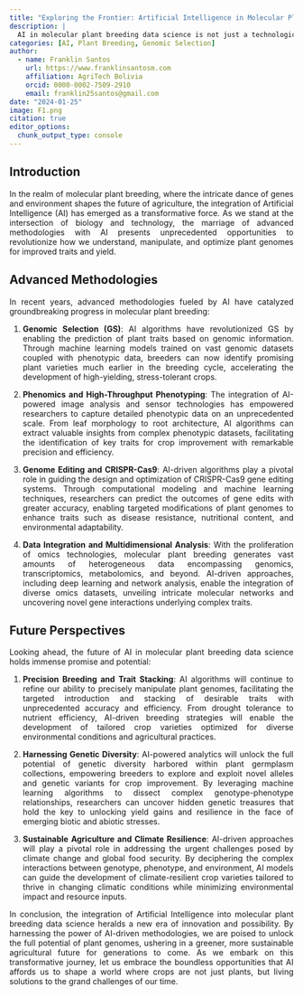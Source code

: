 ```yaml
---
title: "Exploring the Frontier: Artificial Intelligence in Molecular Plant Breeding Data Science"
description: |
  AI in molecular plant breeding data science is not just a technological advancement; it's a paradigm shift.
categories: [AI, Plant Breeding, Genomic Selection]
author:
  - name: Franklin Santos
    url: https://www.franklinsantosm.com
    affiliation: AgriTech Bolivia
    orcid: 0000-0002-7509-2910
    email: franklin25santos@gmail.com
date: "2024-01-25"
image: F1.png
citation: true
editor_options: 
  chunk_output_type: console
---
```


```{=html}
<style>
body {
text-align: justify}
</style>
```


## Introduction

In the realm of molecular plant breeding, where the intricate dance of genes and environment shapes the future of agriculture, the integration of Artificial Intelligence (AI) has emerged as a transformative force. As we stand at the intersection of biology and technology, the marriage of advanced methodologies with AI presents unprecedented opportunities to revolutionize how we understand, manipulate, and optimize plant genomes for improved traits and yield.

## Advanced Methodologies

In recent years, advanced methodologies fueled by AI have catalyzed groundbreaking progress in molecular plant breeding:

1. **Genomic Selection (GS)**: AI algorithms have revolutionized GS by enabling the prediction of plant traits based on genomic information. Through machine learning models trained on vast genomic datasets coupled with phenotypic data, breeders can now identify promising plant varieties much earlier in the breeding cycle, accelerating the development of high-yielding, stress-tolerant crops.

2. **Phenomics and High-Throughput Phenotyping**: The integration of AI-powered image analysis and sensor technologies has empowered researchers to capture detailed phenotypic data on an unprecedented scale. From leaf morphology to root architecture, AI algorithms can extract valuable insights from complex phenotypic datasets, facilitating the identification of key traits for crop improvement with remarkable precision and efficiency.

3. **Genome Editing and CRISPR-Cas9**: AI-driven algorithms play a pivotal role in guiding the design and optimization of CRISPR-Cas9 gene editing systems. Through computational modeling and machine learning techniques, researchers can predict the outcomes of gene edits with greater accuracy, enabling targeted modifications of plant genomes to enhance traits such as disease resistance, nutritional content, and environmental adaptability.

4. **Data Integration and Multidimensional Analysis**: With the proliferation of omics technologies, molecular plant breeding generates vast amounts of heterogeneous data encompassing genomics, transcriptomics, metabolomics, and beyond. AI-driven approaches, including deep learning and network analysis, enable the integration of diverse omics datasets, unveiling intricate molecular networks and uncovering novel gene interactions underlying complex traits.

## Future Perspectives

Looking ahead, the future of AI in molecular plant breeding data science holds immense promise and potential:

1. **Precision Breeding and Trait Stacking**: AI algorithms will continue to refine our ability to precisely manipulate plant genomes, facilitating the targeted introduction and stacking of desirable traits with unprecedented accuracy and efficiency. From drought tolerance to nutrient efficiency, AI-driven breeding strategies will enable the development of tailored crop varieties optimized for diverse environmental conditions and agricultural practices.

2. **Harnessing Genetic Diversity**: AI-powered analytics will unlock the full potential of genetic diversity harbored within plant germplasm collections, empowering breeders to explore and exploit novel alleles and genetic variants for crop improvement. By leveraging machine learning algorithms to dissect complex genotype-phenotype relationships, researchers can uncover hidden genetic treasures that hold the key to unlocking yield gains and resilience in the face of emerging biotic and abiotic stresses.

3. **Sustainable Agriculture and Climate Resilience**: AI-driven approaches will play a pivotal role in addressing the urgent challenges posed by climate change and global food security. By deciphering the complex interactions between genotype, phenotype, and environment, AI models can guide the development of climate-resilient crop varieties tailored to thrive in changing climatic conditions while minimizing environmental impact and resource inputs.

In conclusion, the integration of Artificial Intelligence into molecular plant breeding data science heralds a new era of innovation and possibility. By harnessing the power of AI-driven methodologies, we are poised to unlock the full potential of plant genomes, ushering in a greener, more sustainable agricultural future for generations to come. As we embark on this transformative journey, let us embrace the boundless opportunities that AI affords us to shape a world where crops are not just plants, but living solutions to the grand challenges of our time.
